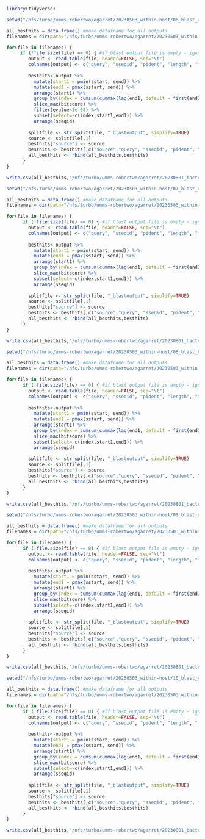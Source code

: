 ```r
library(tidyverse)

```

```r
setwd("/nfs/turbo/umms-robertwo/agarret/20230503_within-host/06_blast_all_bacteriocins")

all_besthits = data.frame() #make dataframe for all outputs
filenames = dir(path="/nfs/turbo/umms-robertwo/agarret/20230503_within-host/06_blast_all_bacteriocins", pattern = "*blastoutput_all_bacteriocins.txt") #get filenames in output directory

for(file in filenames) {
     if (!file.size(file) == 0) { #if blast output file is empty - ignore
        output <- read.table(file, header=FALSE, sep="\t")
        colnames(output) <- c("query", "sseqid", "pident", "length", "mismatch", "gapopen", "qstart", "qend", "sstart", "send","evalue", "bitscore","qseq","sseq")
    
        besthits<-output %>% 
          mutate(start1 = pmin(sstart, send)) %>% 
          mutate(end1 = pmax(sstart, send)) %>% 
          arrange(start1) %>% 
          group_by(index = cumsum(cummax(lag(end1, default = first(end1))) < start1),sseqid) %>% 
          slice_max(bitscore) %>% 
          filter(evalue<1e-08) %>%  
          subset(select=-c(index,start1,end1)) %>% 
          arrange(sseqid) 
        
        splitfile <- str_split(file, "_blastoutput", simplify=TRUE)
        source <- splitfile[,1]
        besthits["source"] <- source
        besthits <- besthits[,c("source","query", "sseqid", "pident", "length", "mismatch", "gapopen", "qstart", "qend", "sstart", "send","evalue", "bitscore","qseq","sseq")]
        all_besthits <- rbind(all_besthits,besthits)
      }
} 

write.csv(all_besthits,"/nfs/turbo/umms-robertwo/agarret/20230801_bacteriocin_blast/data/first_16to21_besthits.csv",row.names = TRUE)

```



```r
setwd("/nfs/turbo/umms-robertwo/agarret/20230503_within-host/07_blast_enterocinA")

all_besthits = data.frame() #make dataframe for all outputs
filenames = dir(path="/nfs/turbo/umms-robertwo/agarret/20230503_within-host/07_blast_enterocinA", pattern = "*blastoutput_enterocinA.txt") #get filenames in output directory

for(file in filenames) {
      if (!file.size(file) == 0) { #if blast output file is empty - ignore
        output <- read.table(file, header=FALSE, sep="\t")
        colnames(output) <- c("query", "sseqid", "pident", "length", "mismatch", "gapopen", "qstart", "qend", "sstart", "send","evalue", "bitscore","qseq","sseq")
    
        besthits<-output %>% 
          mutate(start1 = pmin(sstart, send)) %>% 
          mutate(end1 = pmax(sstart, send)) %>% 
          arrange(start1) %>% 
          group_by(index = cumsum(cummax(lag(end1, default = first(end1))) < start1),sseqid,query) %>% 
          slice_max(bitscore) %>%   
          subset(select=-c(index,start1,end1)) %>% 
          arrange(sseqid) 
        
        splitfile <- str_split(file, "_blastoutput", simplify=TRUE)
        source <- splitfile[,1]
        besthits["source"] <- source
        besthits <- besthits[,c("source","query", "sseqid", "pident", "length", "mismatch", "gapopen", "qstart", "qend", "sstart", "send","evalue", "bitscore","qseq","sseq")]
        all_besthits <- rbind(all_besthits,besthits)
      }
} 

write.csv(all_besthits,"/nfs/turbo/umms-robertwo/agarret/20230801_bacteriocin_blast/data/besthits_enterocinA.csv",row.names = TRUE)

```



```r
setwd("/nfs/turbo/umms-robertwo/agarret/20230503_within-host/08_blast_bac43")

all_besthits = data.frame() #make dataframe for all outputs
filenames = dir(path="/nfs/turbo/umms-robertwo/agarret/20230503_within-host/08_blast_bac43", pattern = "*blastoutput_bac43.txt") #get filenames in output directory

for(file in filenames) {
      if (!file.size(file) == 0) { #if blast output file is empty - ignore
        output <- read.table(file, header=FALSE, sep="\t")
        colnames(output) <- c("query", "sseqid", "pident", "length", "mismatch", "gapopen", "qstart", "qend", "sstart", "send","evalue", "bitscore","qseq","sseq")
    
        besthits<-output %>% 
          mutate(start1 = pmin(sstart, send)) %>% 
          mutate(end1 = pmax(sstart, send)) %>% 
          arrange(start1) %>% 
          group_by(index = cumsum(cummax(lag(end1, default = first(end1))) < start1),sseqid,query) %>% 
          slice_max(bitscore) %>%   
          subset(select=-c(index,start1,end1)) %>% 
          arrange(sseqid) 
        
        splitfile <- str_split(file, "_blastoutput", simplify=TRUE)
        source <- splitfile[,1]
        besthits["source"] <- source
        besthits <- besthits[,c("source","query", "sseqid", "pident", "length", "mismatch", "gapopen", "qstart", "qend", "sstart", "send","evalue", "bitscore","qseq","sseq")]
        all_besthits <- rbind(all_besthits,besthits)
      }
} 

write.csv(all_besthits,"/nfs/turbo/umms-robertwo/agarret/20230801_bacteriocin_blast/data/besthits_bac43.csv",row.names = TRUE)

```



```r
setwd("/nfs/turbo/umms-robertwo/agarret/20230503_within-host/09_blast_ent53B")

all_besthits = data.frame() #make dataframe for all outputs
filenames = dir(path="/nfs/turbo/umms-robertwo/agarret/20230503_within-host/09_blast_ent53B", pattern = "*blastoutput_ent53B.txt") #get filenames in output directory

for(file in filenames) {
      if (!file.size(file) == 0) { #if blast output file is empty - ignore
        output <- read.table(file, header=FALSE, sep="\t")
        colnames(output) <- c("query", "sseqid", "pident", "length", "mismatch", "gapopen", "qstart", "qend", "sstart", "send","evalue", "bitscore","qseq","sseq")
    
        besthits<-output %>% 
          mutate(start1 = pmin(sstart, send)) %>% 
          mutate(end1 = pmax(sstart, send)) %>% 
          arrange(start1) %>% 
          group_by(index = cumsum(cummax(lag(end1, default = first(end1))) < start1),sseqid,query) %>% 
          slice_max(bitscore) %>%   
          subset(select=-c(index,start1,end1)) %>% 
          arrange(sseqid) 
        
        splitfile <- str_split(file, "_blastoutput", simplify=TRUE)
        source <- splitfile[,1]
        besthits["source"] <- source
        besthits <- besthits[,c("source","query", "sseqid", "pident", "length", "mismatch", "gapopen", "qstart", "qend", "sstart", "send","evalue", "bitscore","qseq","sseq")]
        all_besthits <- rbind(all_besthits,besthits)
      }
}  

write.csv(all_besthits,"/nfs/turbo/umms-robertwo/agarret/20230801_bacteriocin_blast/data/besthits_ent53B.csv",row.names = TRUE)

```


```r
setwd("/nfs/turbo/umms-robertwo/agarret/20230503_within-host/10_blast_vanABMD")

all_besthits = data.frame() #make dataframe for all outputs
filenames = dir(path="/nfs/turbo/umms-robertwo/agarret/20230503_within-host/10_blast_vanABMD", pattern = "*blastoutput_vanABMD.txt") #get filenames in output directory

for(file in filenames) {
      if (!file.size(file) == 0) { #if blast output file is empty - ignore
        output <- read.table(file, header=FALSE, sep="\t")
        colnames(output) <- c("query", "sseqid", "pident", "length", "mismatch", "gapopen", "qstart", "qend", "sstart", "send","evalue", "bitscore","qseq","sseq")
    
        besthits<-output %>% 
          mutate(start1 = pmin(sstart, send)) %>% 
          mutate(end1 = pmax(sstart, send)) %>% 
          arrange(start1) %>% 
          group_by(index = cumsum(cummax(lag(end1, default = first(end1))) < start1),sseqid,query) %>% 
          slice_max(bitscore) %>%   
          subset(select=-c(index,start1,end1)) %>% 
          arrange(sseqid) 
        
        splitfile <- str_split(file, "_blastoutput", simplify=TRUE)
        source <- splitfile[,1]
        besthits["source"] <- source
        besthits <- besthits[,c("source","query", "sseqid", "pident", "length", "mismatch", "gapopen", "qstart", "qend", "sstart", "send","evalue", "bitscore","qseq","sseq")]
        all_besthits <- rbind(all_besthits,besthits)
      }
} 

write.csv(all_besthits,"/nfs/turbo/umms-robertwo/agarret/20230801_bacteriocin_blast/data/besthits_vanABMD.csv",row.names = TRUE)

```